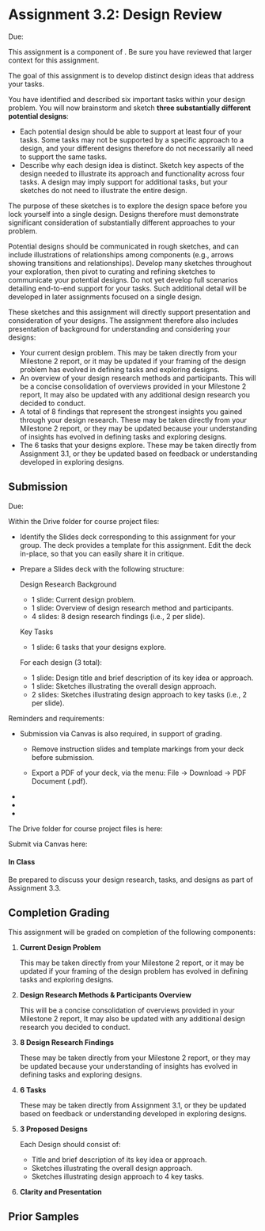 

# Assignment 3.2: Design Review

<UnderDevelopment display={false} />

Due: <AssignmentDueDateTime assignmentKey={calendarData.assignments.assignment_3_2} />

This assignment is a component of <SiteLink linkKey={SiteLinks.milestone_3_top}/>.
Be sure you have reviewed that larger context for this assignment.

The goal of this assignment is to develop distinct design ideas that address your tasks.

You have identified and described six important tasks within your design problem.
You will now brainstorm and sketch __three substantially different potential designs__:

- Each potential design should be able to support at least four of your tasks.
  Some tasks may not be supported by a specific approach to a design,
  and your different designs therefore do not necessarily all need to support the same tasks.
- Describe why each design idea is distinct.
  Sketch key aspects of the design needed to illustrate
  its approach and functionality across four tasks.
  A design may imply support for additional tasks,
  but your sketches do not need to illustrate the entire design.

The purpose of these sketches is to explore the design space before you lock yourself into a single design.
Designs therefore must demonstrate significant consideration of substantially different approaches to your problem.

Potential designs should be communicated in rough sketches,
and can include illustrations of relationships among components (e.g., arrows showing transitions and relationships).
Develop many sketches throughout your exploration,
then pivot to curating and refining sketches to communicate your potential designs.
Do not yet develop full scenarios detailing end-to-end support for your tasks.
Such additional detail will be developed in later assignments focused on a single design.

<InformalDrawingTool />

These sketches and this assignment will directly support presentation and consideration of your designs.
The assignment therefore also includes presentation of background for understanding and considering your designs:

- Your current design problem.
  This may be taken directly from your Milestone 2 report,
  or it may be updated if your framing of the design problem has evolved in defining tasks and exploring designs.
- An overview of your design research methods and participants.
  This will be a concise consolidation of overviews provided in your Milestone 2 report,
  It may also be updated with any additional design research you decided to conduct.
- A total of 8 findings that represent the strongest insights you gained through your design research.
  These may be taken directly from your Milestone 2 report,
  or they may be updated because your understanding of insights has evolved in defining tasks and exploring designs.
- The 6 tasks that your designs explore.
  These may be taken directly from Assignment 3.1,
  or they be updated based on feedback or understanding developed in exploring designs.

## Submission

Due: <AssignmentDueDateTime assignmentKey={calendarData.assignments.assignment_3_2} />

Within the Drive folder for course project files:

- Identify the Slides deck corresponding to this assignment for your group.
  The deck provides a template for this assignment.
  Edit the deck in-place, so that you can easily share it in critique.

- Prepare a Slides deck with the following structure:

  Design Research Background
    - 1 slide: Current design problem.
    - 1 slide: Overview of design research method and participants.
    - 4 slides: 8 design research findings (i.e., 2 per slide).

  Key Tasks
    - 1 slide: 6 tasks that your designs explore.

  For each design (3 total):
    - 1 slide: Design title and brief description of its key idea or approach.
    - 1 slide: Sketches illustrating the overall design approach.
    - 2 slides: Sketches illustrating design approach to key tasks (i.e., 2 per slide).

Reminders and requirements:

- Submission via Canvas is also required, in support of grading.
  - Remove instruction slides and template markings from your deck before submission.

  - Export a PDF of your deck, via the menu: File -> Download -> PDF Document (.pdf).

- <GroupAssignment />
- <ClarityAndPresentationReference />
- <ParticipantAnonymity />

The Drive folder for course project files is here:

<CourseDataLink linkKey={courseData.linkDriveProjectFiles} outerComponent="p"/>

Submit via Canvas here:

<AssignmentSubmitCanvasLink assignmentKey={calendarData.assignments.assignment_3_2} />

#### In Class

Be prepared to discuss your design research, tasks, and designs as part of Assignment 3.3.

## Completion Grading

This assignment will be graded on completion of the following components:

1. __Current Design Problem__
  
   This may be taken directly from your Milestone 2 report,
   or it may be updated if your framing of the design problem has evolved in defining tasks and exploring designs.

2. __Design Research Methods & Participants Overview__

   This will be a concise consolidation of overviews provided in your Milestone 2 report,
   It may also be updated with any additional design research you decided to conduct.

3. __8 Design Research Findings__

   These may be taken directly from your Milestone 2 report,
   or they may be updated because your understanding of insights has evolved in defining tasks and exploring designs.

4. __6 Tasks__

   These may be taken directly from Assignment 3.1,
   or they be updated based on feedback or understanding developed in exploring designs.

5. __3 Proposed Designs__

   Each Design should consist of:
     - Title and brief description of its key idea or approach.
     - Sketches illustrating the overall design approach.
     - Sketches illustrating design approach to 4 key tasks.

6. __Clarity and Presentation__

## Prior Samples

<PriorSamplesWarning />

<ProjectMilestoneSamples milestone='assignment2f' />

<ProjectMilestoneSamples milestone='assignment2p' />
